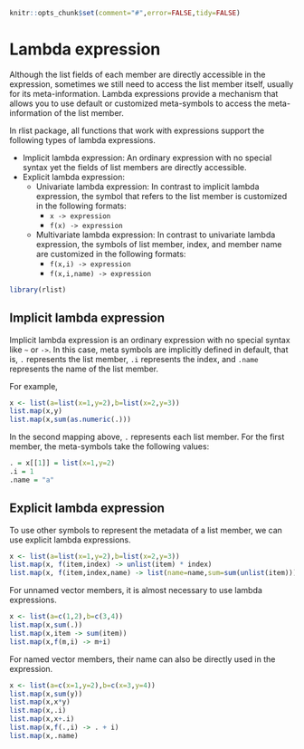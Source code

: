 <!--
%\VignetteEngine{knitr}
%\VignetteIndexEntry{Lambda expression}
-->

```r
knitr::opts_chunk$set(comment="#",error=FALSE,tidy=FALSE)
```

# Lambda expression

Although the list fields of each member are directly accessible in the expression, sometimes we still need to access the list member itself, usually for its meta-information. Lambda expressions provide a mechanism that allows you to use default or customized meta-symbols to access the meta-information of the list member.

In rlist package, all functions that work with expressions support the following types of lambda expressions.

- Implicit lambda expression: An ordinary expression with no special syntax yet the fields of list members are directly accessible. 
- Explicit lambda expression:
    - Univariate lambda expression: In contrast to implicit lambda expression, the symbol that refers to the list member is customized in the following formats:
        * `x -> expression`
        * `f(x) -> expression`
    - Multivariate lambda expression: In contrast to univariate lambda expression, the symbols of list member, index, and member name are customized in the following formats:
        * `f(x,i) -> expression`
        * `f(x,i,name) -> expression`

```r
library(rlist)
```


## Implicit lambda expression

Implicit lambda expression is an ordinary expression with no special syntax like `~` or `->`. In this case, meta symbols are implicitly defined in default, that is, `.` represents the list member, `.i` represents the index, and `.name` represents the name of the list member.

For example,

```r
x <- list(a=list(x=1,y=2),b=list(x=2,y=3))
list.map(x,y)
list.map(x,sum(as.numeric(.)))
```

In the second mapping above, `.` represents each list member. For the first member, the meta-symbols take the following values:

```r
. = x[[1]] = list(x=1,y=2)
.i = 1
.name = "a"
```

## Explicit lambda expression

To use other symbols to represent the metadata of a list member, we can use explicit lambda expressions.

```r
x <- list(a=list(x=1,y=2),b=list(x=2,y=3))
list.map(x, f(item,index) -> unlist(item) * index)
list.map(x, f(item,index,name) -> list(name=name,sum=sum(unlist(item))))
```

For unnamed vector members, it is almost necessary to use lambda expressions.

```r
x <- list(a=c(1,2),b=c(3,4))
list.map(x,sum(.))
list.map(x,item -> sum(item))
list.map(x,f(m,i) -> m+i)
```

For named vector members, their name can also be directly used in the expression.

```r
x <- list(a=c(x=1,y=2),b=c(x=3,y=4))
list.map(x,sum(y))
list.map(x,x*y)
list.map(x,.i)
list.map(x,x+.i)
list.map(x,f(.,i) -> . + i)
list.map(x,.name)
```
